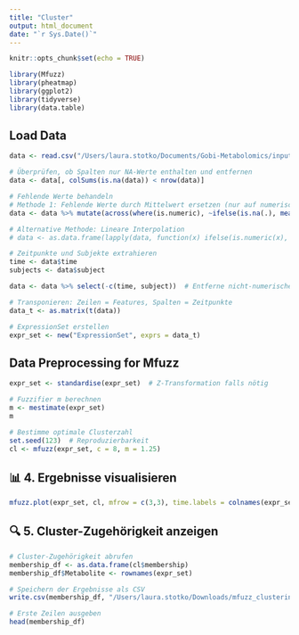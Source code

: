 ```yaml
---
title: "Cluster"
output: html_document
date: "`r Sys.Date()`"
---
```


```r
knitr::opts_chunk$set(echo = TRUE)
```


```r
library(Mfuzz)
library(pheatmap)
library(ggplot2)
library(tidyverse)
library(data.table)
```

## Load Data
```r
data <- read.csv("/Users/laura.stotko/Documents/Gobi-Metabolomics/input/raw/humet_data_zscore_none_subjects15_tp57.csv")

# Überprüfen, ob Spalten nur NA-Werte enthalten und entfernen
data <- data[, colSums(is.na(data)) < nrow(data)]

# Fehlende Werte behandeln
# Methode 1: Fehlende Werte durch Mittelwert ersetzen (nur auf numerische Spalten anwenden)
data <- data %>% mutate(across(where(is.numeric), ~ifelse(is.na(.), mean(., na.rm = TRUE), .)))

# Alternative Methode: Lineare Interpolation
# data <- as.data.frame(lapply(data, function(x) ifelse(is.numeric(x), na.approx(x, na.rm = FALSE), x)))

# Zeitpunkte und Subjekte extrahieren
time <- data$time
subjects <- data$subject

data <- data %>% select(-c(time, subject))  # Entferne nicht-numerische Spalten

# Transponieren: Zeilen = Features, Spalten = Zeitpunkte
data_t <- as.matrix(t(data))

# ExpressionSet erstellen
expr_set <- new("ExpressionSet", exprs = data_t)
```

## Data Preprocessing for Mfuzz
```r
expr_set <- standardise(expr_set)  # Z-Transformation falls nötig
```

```r
# Fuzzifier m berechnen
m <- mestimate(expr_set)
m

# Bestimme optimale Clusterzahl
set.seed(123)  # Reproduzierbarkeit
cl <- mfuzz(expr_set, c = 8, m = 1.25)
```

## 📊 **4. Ergebnisse visualisieren**

```r
mfuzz.plot(expr_set, cl, mfrow = c(3,3), time.labels = colnames(expr_set))
```

## 🔍 **5. Cluster-Zugehörigkeit anzeigen**

```r
# Cluster-Zugehörigkeit abrufen
membership_df <- as.data.frame(cl$membership)
membership_df$Metabolite <- rownames(expr_set)

# Speichern der Ergebnisse als CSV
write.csv(membership_df, "/Users/laura.stotko/Downloads/mfuzz_clustering_results.csv", row.names = FALSE)

# Erste Zeilen ausgeben
head(membership_df)
```
